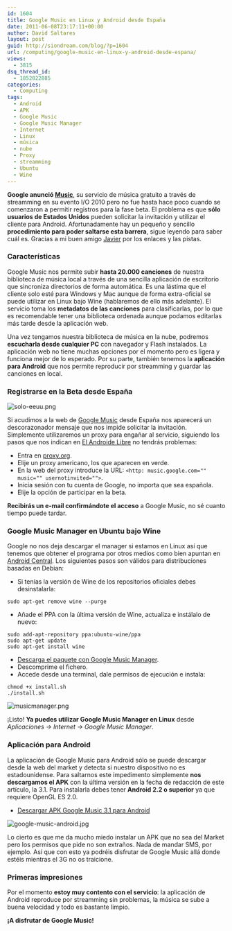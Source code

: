 ```yaml
---
id: 1604
title: Google Music en Linux y Android desde España
date: 2011-06-08T23:17:11+00:00
author: David Saltares
layout: post
guid: http://siondream.com/blog/?p=1604
url: /computing/google-music-en-linux-y-android-desde-espana/
views:
  - 3815
dsq_thread_id:
  - 1852022885
categories:
  - Computing
tags:
  - Android
  - APK
  - Google Music
  - Google Music Manager
  - Internet
  - Linux
  - música
  - nube
  - Proxy
  - streamming
  - Ubuntu
  - Wine
---
```


**Google anunció [Music](http://music.google.com/)**, su servicio de música gratuito a través de streamming en su evento I/O 2010 pero no fue hasta hace poco cuando se comenzaron a permitir registros para la fase beta. El problema es que **sólo usuarios de Estados Unidos** pueden solicitar la invitación y utilizar el cliente para Android. Afortunadamente hay un pequeño y sencillo **procedimiento para poder saltarse esta barrera**, sigue leyendo para saber cuál es. Gracias a mi buen amigo [Javier](http://ragingbit.com/blog/) por los enlaces y las pistas.

### Características

Google Music nos permite subir **hasta 20.000 canciones** de nuestra biblioteca de música local a través de una sencilla aplicación de escritorio que sincroniza directorios de forma automática. Es una lástima que el cliente solo esté para Windows y Mac aunque de forma extra-oficial se puede utilizar en Linux bajo Wine (hablaremos de ello más adelante). El servicio toma los **metadatos de las canciones** para clasificarlas, por lo que es recomendable tener una biblioteca ordenada aunque podamos editarlas más tarde desde la aplicación web.

Una vez tengamos nuestra biblioteca de música en la nube, podremos **escucharla desde cualquier PC** con navegador y Flash instalados. La aplicación web no tiene muchas opciones por el momento pero es ligera y funciona mejor de lo esperado. Por su parte, también tenemos la **aplicación para Android** que nos permite reproducir por streamming y guardar las canciones en local.

### Registrarse en la Beta desde España

![solo-eeuu.png](/img/wp/solo-eeuu.png)

Si acudimos a la web de [Google Music](http://music.google.com/) desde España nos aparecerá un descorazonador mensaje que nos impide solicitar la invitación. Simplemente utilizaremos un proxy para engañar al servicio, siguiendo los pasos que nos indican en [El Androide Libre](http://www.elandroidelibre.com/2011/05/tutorial-apuntate-a-la-beta-de-google-music-desde-cualquier-pais-y-con-cualquier-cuenta-google.html) no tendrás problemas:

- Entra en [proxy.org](http://proxy.org).
- Elije un proxy americano, los que aparecen en verde.
- En la web del proxy introduce la URL: `<http: music.google.com="" music="" usernotinvited="">`.
- Inicia sesión con tu cuenta de Google, no importa que sea española.
- Elije la opción de participar en la beta.

**Recibirás un e-mail confirmándote el acceso** a Google Music, no sé cuanto tiempo puede tardar.

### Google Music Manager en Ubuntu bajo Wine

Google no nos deja descargar el manager si estamos en Linux así que tenemos que obtener el programa por otros medios como bien apuntan en [Android Central](http://www.androidcentral.com/using-google-music-manager-ubuntu-made-easy). Los siguientes pasos son válidos para distribuciones basadas en Debian:

- Si tenías la versión de Wine de los repositorios oficiales debes desinstalarla:

```
sudo apt-get remove wine --purge
```

- Añade el PPA con la última versión de Wine, actualiza e instálalo de nuevo:

```
sudo add-apt-repository ppa:ubuntu-wine/ppa
sudo apt-get update
sudo apt-get install wine
```

- [Descarga el paquete con Google Music Manager](http://dl.dropbox.com/u/1439807/gmm.zip).
- Descomprime el fichero.
- Accede desde una terminal, dale permisos de ejecución e instala:

```
chmod +x install.sh
./install.sh
```

![musicmanager.png](/img/wp/musicmanager.png)

¡Listo! **Ya puedes utilizar Google Music Manager en Linux** desde _Aplicaciones -> Internet -> Google Music Manager_.

### Aplicación para Android

La aplicación de Google Music para Android sólo se puede descargar desde la web del market y detecta si nuestro dispositivo no es estadounidense. Para saltarnos este impedimento simplemente **nos descargamos el APK** con la última versión en la fecha de redacción de este artículo, la 3.1. Para instalarla debes tener **Android 2.2 o superior** ya que requiere OpenGL ES 2.0.

- [Descargar APK Google Music 3.1 para Android](http://dl.dropbox.com/u/1439807/com.google.android.music-2.apk)

![google-music-android.jpg](/img/wp/google-music-android.jpg)

Lo cierto es que me da mucho miedo instalar un APK que no sea del Market pero los permisos que pide no son extraños. Nada de mandar SMS, por ejemplo. Así que con esto ya podréis disfrutar de Google Music allá donde estéis mientras el 3G no os traicione.

### Primeras impresiones

Por el momento **estoy muy contento con el servicio**: la aplicación de Android reproduce por streamming sin problemas, la música se sube a buena velocidad y todo es bastante limpio.

**¡A disfrutar de Google Music!**
